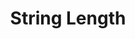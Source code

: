 ---
id: "js_easy_mc_007"
questionType: "MULTIPLE_CHOICE"
title: "String Length"
description: "How do you find the length of a string in JavaScript?"
difficulty: "EASY"
category: "JavaScript"
options:
  - "string.size"
  - "string.length"
  - "string.count"
  - "string.total"
correctAnswer: 1
---